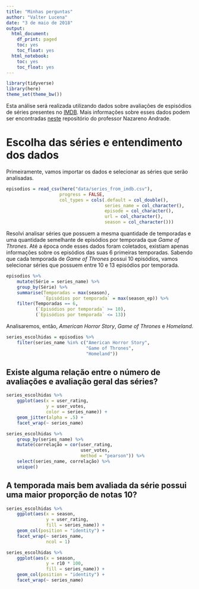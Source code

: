 ```yaml
---
title: "Minhas perguntas"
author: "Valter Lucena"
date: "3 de maio de 2018"
output:
  html_document:
    df_print: paged
    toc: yes
    toc_float: yes
  html_notebook:
    toc: yes
    toc_float: yes
---
```


```r
library(tidyverse)
library(here)
theme_set(theme_bw())
```

Esta análise será realizada utilizando dados sobre avaliações de espisódios de séries presentes no [IMDB](https://www.imdb.com). Mais informações sobre esses dados podem ser encontradas [neste](https://github.com/nazareno/imdb-series) repositório do professor Nazareno Andrade.

# Escolha das séries e entendimento dos dados

Primeiramente, vamos importar os dados e selecionar as séries que serão analisadas.

```r
episodios = read_csv(here("data/series_from_imdb.csv"), 
                    progress = FALSE,
                    col_types = cols(.default = col_double(), 
                                     series_name = col_character(), 
                                     episode = col_character(), 
                                     url = col_character(),
                                     season = col_character()))
```

Resolvi analisar séries que possuem a mesma quantidade de temporadas e uma quantidade semelhante de episódios por temporada que *Game of Thrones*. Até a época onde esses dados foram coletados, existiam apenas informações sobre os episódios das suas 6 primeiras temporadas. Sabendo que cada temporada de *Game of Thrones* possui 10 episódios, vamos selecionar séries que possuem entre 10 e 13 episódios por temporada.

```r
episodios %>%
    mutate(Série = series_name) %>% 
    group_by(Série) %>% 
    summarise(Temporadas = max(season), 
              `Episódios por temporada` = max(season_ep)) %>% 
    filter(Temporadas == 6, 
           (`Episódios por temporada` >= 10), 
           (`Episódios por temporada` <= 13))
```

Analisaremos, então, *American Horror Story*, *Game of Thrones* e *Homeland*.

```r
series_escolhidas = episodios %>% 
    filter(series_name %in% c("American Horror Story", 
                              "Game of Thrones", 
                              "Homeland"))
```

## Existe alguma relação entre o número de avaliações e avaliação geral das séries?

```r
series_escolhidas %>% 
    ggplot(aes(x = user_rating,
               y = user_votes,
               color = series_name)) +
    geom_jitter(alpha = .5) +
    facet_wrap(~ series_name)

series_escolhidas %>% 
    group_by(series_name) %>% 
    mutate(correlação = cor(user_rating, 
                            user_votes,
                            method = "pearson")) %>% 
    select(series_name, correlação) %>% 
    unique()

```


## A temporada mais bem avaliada da série possui uma maior proporção de notas 10?

```r
series_escolhidas %>% 
    ggplot(aes(x = season,
               y = user_rating,
               fill = series_name)) +
    geom_col(position = "identity") +
    facet_wrap(~ series_name,
               ncol = 1)

series_escolhidas %>% 
    ggplot(aes(x = season,
               y = r10 * 100,
               fill = series_name)) +
    geom_col(position = "identity") +
    facet_wrap(~ series_name)
```

